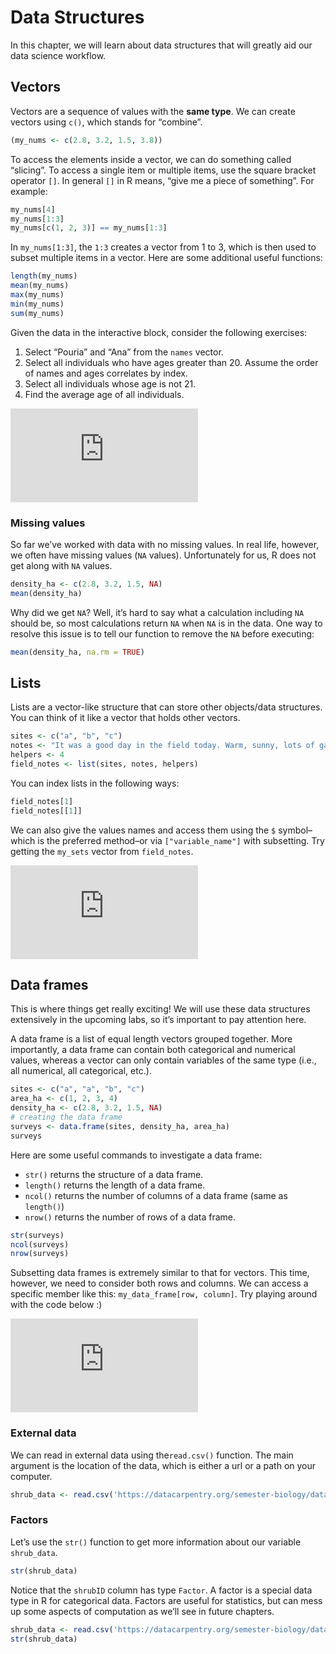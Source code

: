 # Data Structures

In this chapter, we will learn about data structures that will greatly aid our data science workflow.

## Vectors

Vectors are a sequence of values with the **same type**. We can create vectors using `c()`, which stands for "combine".

```r
(my_nums <- c(2.8, 3.2, 1.5, 3.8))
```

To access the elements inside a vector, we can do something called "slicing". To access a single item or multiple items, use the square bracket operator `[]`. In general `[]` in R means, "give me a piece of something". For example:

```r
my_nums[4]
my_nums[1:3]
my_nums[c(1, 2, 3)] == my_nums[1:3]
```

In `my_nums[1:3]`, the `1:3` creates a vector from 1 to 3, which is then used to subset multiple items in a vector. Here are some additional useful functions:

```r
length(my_nums)
mean(my_nums)
max(my_nums)
min(my_nums)
sum(my_nums)
```

Given the data in the interactive block, consider the following exercises:

1. Select "Pouria" and "Ana" from the `names` vector.
1. Select all individuals who have ages greater than 20. Assume the order of names and ages correlates by index.
1. Select all individuals whose age is not 21.
1. Find the average age of all individuals.

<!---LEARNR EX 1-->

<iframe class="interactive" id="ch2-ex1" src="https://tig3r66.shinyapps.io/ch2-ex1/" scrolling="no" frameborder="no"></iframe>

<!------------->


### Missing values

So far we've worked with data with no missing values. In real life, however, we often have missing values (`NA` values). Unfortunately for us, R does not get along with `NA` values.

```r
density_ha <- c(2.8, 3.2, 1.5, NA)
mean(density_ha)
```

Why did we get `NA`? Well, it's hard to say what a calculation including `NA` should be, so most calculations return `NA` when `NA` is in the data. One way to resolve this issue is to tell our function to remove the `NA` before executing:

```r
mean(density_ha, na.rm = TRUE)
```


## Lists

Lists are a vector-like structure that can store other objects/data structures. You can think of it like a vector that holds other vectors.

```r
sites <- c("a", "b", "c")
notes <- "It was a good day in the field today. Warm, sunny, lots of gators."
helpers <- 4
field_notes <- list(sites, notes, helpers)
```

You can index lists in the following ways:

```r
field_notes[1]
field_notes[[1]]
```

We can also give the values names and access them using the `$` symbol--which is the preferred method--or via `["variable_name"]` with subsetting. Try getting the `my_sets` vector from `field_notes`.

<!---LEARNR EX 2-->

<iframe class="interactive" id="ch2-ex2" src="https://tig3r66.shinyapps.io/ch2-ex2/" scrolling="no" frameborder="no"></iframe>

<!------------->


## Data frames

This is where things get really exciting! We will use these data structures extensively in the upcoming labs, so it's important to pay attention here.

A data frame is a list of equal length vectors grouped together. More importantly, a data frame can contain both categorical and numerical values, whereas a vector can only contain variables of the same type (i.e., all numerical, all categorical, etc.).

```R
sites <- c("a", "a", "b", "c")
area_ha <- c(1, 2, 3, 4)
density_ha <- c(2.8, 3.2, 1.5, NA)
# creating the data frame
surveys <- data.frame(sites, density_ha, area_ha)
surveys
```

Here are some useful commands to investigate a data frame:

  * `str()` returns the structure of a data frame.
  * `length()` returns the length of a data frame.
  * `ncol()` returns the number of columns of a data frame (same as `length()`)
  * `nrow()` returns the number of rows of a data frame.

```r
str(surveys)
ncol(surveys)
nrow(surveys)
```

Subsetting data frames is extremely similar to that for vectors. This time, however, we need to consider both rows and columns. We can access a specific member like this: `my_data_frame[row, column]`. Try playing around with the code below :)

<!---LEARNR EX 3-->

<iframe class="interactive" id="ch2-ex3" src="https://tig3r66.shinyapps.io/ch2-ex3/" scrolling="no" frameborder="no"></iframe>

<!------------->


### External data

We can read in external data using the`read.csv()` function. The main argument is the location of the data, which is either a url or a path on your computer.

```r
shrub_data <- read.csv('https://datacarpentry.org/semester-biology/data/shrub-dimensions-labeled.csv')
```

### Factors

Let's use the `str()` function to get more information about our variable `shrub_data`.

```r
str(shrub_data)
```

Notice that the `shrubID` column has type `Factor`. A factor is a special data type in R for categorical data. Factors are useful for statistics, but can mess up some aspects of computation as we'll see in future chapters.

```r
shrub_data <- read.csv('https://datacarpentry.org/semester-biology/data/shrub-dimensions-labeled.csv', stringsAsFactors = FALSE)
str(shrub_data)
```

<script>
  iFrameResize({}, ".interactive");
</script>
